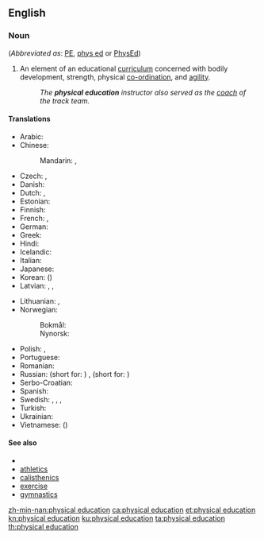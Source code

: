 ==English==

===Noun===
{{en-noun|-}} (''Abbreviated as'': [[PE]], [[phys ed]] or [[PhysEd]])

# An element of an educational [[curriculum]] concerned with bodily development, strength, physical [[co-ordination]], and [[agility]].
#: ''The '''physical education''' instructor also served as the [[coach]] of the track team.''

====Translations====
{{trans-top|curriculum component}}
* Arabic: {{t-needed|ar}}
* Chinese:
*: Mandarin: {{t+|cmn|體育|sc=Hani}}, {{t+|cmn|体育|tr=tǐyù|sc=Hani}}
* Czech: {{t|cs|tělesná výchova|f}}, {{t|cs|tělocvik|m}}
* Danish: {{t+|da|idræt}}
* Dutch: {{t|nl|lichamelijke opvoeding|f}}, {{t|nl|gymles|f}}
* Estonian: {{t-needed|et}}
* Finnish: {{t+|fi|liikunta}}
* French: {{t|fr|éducation physique|f}}, {{t+|fr|gymnastique|f}}
* German: {{t|de|Sportunterricht|m}}
* Greek: {{t|el|[[φυσικός|φυσική]] [[αγωγή]]|f}}
* Hindi: {{t-needed|hi}}
* Icelandic: {{t-needed|is}}
* Italian: {{t+|it|educazione fisica}}
* Japanese: {{t+|ja|体育|tr=たいいく, taiiku|sc=Jpan}}
* Korean: {{t+|ko|체육|sc=Hang}} ({{t+|ko|體育|sc=Kore}})
* Latvian: {{t|lv|fiziskā audzināšana|f}}, {{t|lv|fiziskā kultūra|f}}, {{t|lv|fizkultūra|f}}
{{trans-mid}}
* Lithuanian: {{t|lt|kūno kultūra|f}}, {{qualifier|more common in casual conversations}} {{t|lt|fizinis|m}}
* Norwegian: 
*: Bokmål: {{t|nb|kroppsøving|m|f}}
*: Nynorsk: {{t|nn|kroppsøving|f}}
* Polish: {{t+|pl|wychowanie fizyczne|n}}, {{t|pl|w-f|m}}
* Portuguese: {{t|pt|educação física|f}}
* Romanian: {{t+|ro|educație fizică|f}}
* Russian: {{t+|ru|физвоспита́ние|n}} (short for: {{t|ru|физи́ческое воспита́ние|n}}) {{qualifier|generic}}, {{t+|ru|физкульту́ра|f}} (short for: {{t+|ru|физи́ческая культу́ра|f}}) {{qualifier|subject at school}}
* Serbo-Croatian: {{t|sh|tjȅlesnī òdgoj|m}}
* Spanish: {{t|es|educación física}}
* Swedish: {{t+|sv|idrott|c}}, {{t+|sv|gymnastik|c}}, {{t+|sv|gympa|c}} {{qualifier|colloquial}}, {{t|sv|idrott & hälsa}} {{qualifier|current name}}
* Turkish: {{t+|tr|beden eğitimi}}
* Ukrainian: {{t-needed|uk}}
* Vietnamese: {{t+|vi|thể dục}} ({{t|vi|體育}})
{{trans-bottom}}

====See also====
* {{pedialite}}
* [[athletics]]
* [[calisthenics]]
* [[exercise]]
* [[gymnastics]]

[[zh-min-nan:physical education]]
[[ca:physical education]]
[[et:physical education]]
[[kn:physical education]]
[[ku:physical education]]
[[ta:physical education]]
[[th:physical education]]